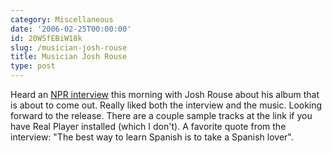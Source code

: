 ```yaml
---
category: Miscellaneous
date: '2006-02-25T00:00:00'
id: 20WSfEBiW18k
slug: /musician-josh-rouse
title: Musician Josh Rouse
type: post
---
```


Heard an
[NPR interview](http://www.npr.org/templates/story/story.php?storyId=5230385)
this morning with Josh Rouse about his album that is about to come
out. Really liked both the interview and the music. Looking forward
to the release. There are a couple sample tracks at the link if you
have Real Player installed (which I don't). A favorite quote from
the interview: "The best way to learn Spanish is to take a Spanish
lover".